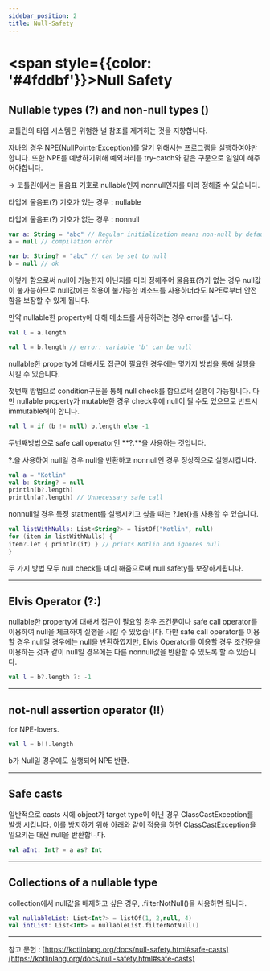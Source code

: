```yaml
---
sidebar_position: 2
title: Null-Safety
---
```


# <span style={{color: '#4fddbf'}}>Null Safety</span>

## Nullable types (?) and non-null types ()

코틀린의 타입 시스템은 위험한 널 참조를 제거하는 것을 지향합니다.

자바의 경우 NPE(NullPointerException)를 알기 위해서는 프로그램을 실행하여야만 합니다. 또한 NPE를 예방하기위해 예외처리를 try-catch와 같은 구문으로 일일이 해주어야합니다.

→ 코틀린에서는 물음표 기호로 nullable인지 nonnull인지를 미리 정해줄 수 있습니다.

타입에 물음표(?) 기호가 있는 경우 : nullable

타입에 물음표(?) 기호가 없는 경우 : nonnull

```kotlin
var a: String = "abc" // Regular initialization means non-null by default
a = null // compilation error

var b: String? = "abc" // can be set to null
b = null // ok
```

이렇게 함으로써 null이 가능한지 아닌지를 미리 정해주어 물음표(?)가 없는 경우 null값이 불가능하므로 null값에는 적용이 불가능한 메소드를 사용하더라도 NPE로부터 안전함을 보장할 수 있게 됩니다.

만약 nullable한 property에 대해 메소드를 사용하려는 경우 error를 냅니다.

```kotlin
val l = a.length

val l = b.length // error: variable 'b' can be null
```

nullable한 property에 대해서도 접근이 필요한 경우에는 몇가지 방법을 통해 실행을 시킬 수 있습니다.

첫번째 방법으로 condition구문을 통해 null check를 함으로써 실행이 가능합니다. 다만 nullable property가 mutable한 경우 check후에 null이 될 수도 있으므로 반드시 immutable해야 합니다.

```kotlin
val l = if (b != null) b.length else -1
```

두번째방법으로 safe call operator인 **?.**을 사용하는 것입니다.

?.을 사용하여 null일 경우 null을 반환하고 nonnull인 경우 정상적으로 실행시킵니다.

```kotlin
val a = "Kotlin"
val b: String? = null
println(b?.length)
println(a?.length) // Unnecessary safe call
```

nonnull일 경우 특정 statment를 실행시키고 싶을 때는 ?.let{}을 사용할 수 있습니다.

```kotlin
val listWithNulls: List<String?> = listOf("Kotlin", null)
for (item in listWithNulls) {
item?.let { println(it) } // prints Kotlin and ignores null
}
```

두 가지 방법 모두 null check를 미리 해줌으로써 null safety를 보장하게됩니다.

---

## Elvis Operator (?:)

nullable한 property에 대해서 접근이 필요할 경우 조건문이나 safe call operator를 이용하여 null을 체크하여 실행을 시킬 수 있었습니다. 다만 safe call operator를 이용할 경우 null일 경우에는 null을 반환하였지만, Elvis Operator를 이용할 경우 조건문을 이용하는 것과 같이 null일 경우에는 다른 nonnull값을 반환할 수 있도록 할 수 있습니다.

```kotlin
val l = b?.length ?: -1
```

---

## not-null assertion operator (!!)

for NPE-lovers.

```kotlin
val l = b!!.length
```

b가 Null일 경우에도 실행되어 NPE 반환.

---

## **Safe casts**

일반적으로 casts 시에 object가 target type이 아닌 경우 ClassCastException를 발생 시킵니다. 이를 방지하기 위해 아래와 같이 적용을 하면 ClassCastException을 일으키는 대신 null을 반환합니다.

```kotlin
val aInt: Int? = a as? Int
```

---

## **Collections of a nullable type**

collection에서 null값을 배제하고 싶은 경우, .filterNotNull()을 사용하면 됩니다.

```kotlin
val nullableList: List<Int?> = listOf(1, 2,null, 4)
val intList: List<Int> = nullableList.filterNotNull()
```

---

참고 문헌 : [https://kotlinlang.org/docs/null-safety.html#safe-casts](https://kotlinlang.org/docs/null-safety.html#safe-casts)
